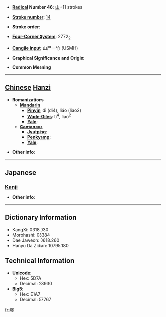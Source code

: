 * '''[[Wiktionary:Chinese radical index| Radical]] Number 46''': [[Wiktionary:Chinese radical index 山|山]]+11 strokes

* '''[[Wiktionary:Chinese total strokes index|Stroke number]]''': [[Wiktionary:Chinese total strokes index 14|14]]

* '''Stroke order''': 

* '''[[Wiktionary:Chinese four corner index|Four-Corner System]]''': 2772<sub>2</sub>

* '''[[Wiktionary:Chinese Cangjie index|Cangjie input]]''': 山尸一竹 (USMH)

* '''Graphical Significance and Origin''': 

* '''Common Meaning'''

----

== [[Chinese]] [[Hanzi]] ==

* '''Romanizations'''
** '''[[Mandarin]]'''
*** '''[[Pinyin]]''': dì (di4), liáo (liao2)
*** '''[[Wade-Giles]]''': ti<sup>4</sup>, liao<sup>2</sup>
*** '''[[Yale]]''': 
** '''[[Cantonese]]'''
*** '''[[Jyutping]]''':
*** '''[[Penkyamp]]''': 
*** '''[[Yale]]''': 

* '''Other info''': 

----

==Japanese==
===[[Kanji]]===
{{kanji|on readings=[[れう]] (reu), [[こう]] (kō), [[けう]] (keu)
|kun readings=[[たかい]] (takai)
}}

* '''Other info''':  

----

== Dictionary Information ==

* KangXi: 0318.030
* Morohashi: 08384
* Dae Jaweon: 0618.260
* Hanyu Da Zidian: 10795.180

== Technical Information ==

* '''Unicode''':
** Hex: 5D7A
** Decimal: 23930
* '''Big5''':
** Hex: E1A7
** Decimal: 57767

[[fr:嵺]]